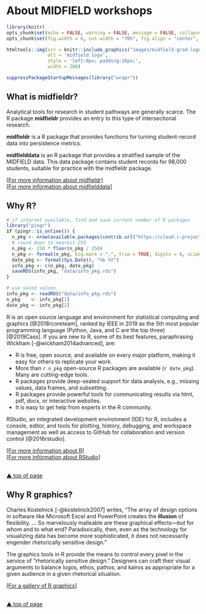 # About MIDFIELD workshops {- #about-midfield-workshops}


<!-- This file is included in the book only if it is listed in the _bookdown.yml file. -->

```r
library(knitr)
opts_chunk$set(echo = FALSE, warning = FALSE, message = FALSE, collapse = FALSE)
opts_chunk$set(fig.width = 6, out.width = "70%", fig.align = "center", fig.asp = 0.618)
```

```r
htmltools::img(src = knitr::include_graphics("images/midfield-grad-logo.png"), 
               alt = 'midfield logo', 
               style = 'left:0px; padding:10px;',
               width = 200)

suppressPackageStartupMessages(library("wrapr"))
```





## What is midfieldr? {-}

Analytical tools for research in student pathways are generally scarce. The R package **midfieldr** provides an entry to this type of intersectional research.

**midfieldr** is a R package that provides functions for turning student-record data into persistence metrics. 

**midfielddata** is an R package that provides a stratified sample of the MIDFIELD data. This data package contains student records for 98,000 students, suitable for practice with the midfieldr package. 


[[For more information about midfieldr]](https://midfieldr.github.io/midfieldr/){target="_blank"}    
[[For more information about midfielddata]](https://midfieldr.github.io/midfielddata/){target="_blank"}    





## Why R? {-}

```r
# if internet available, find and save current number of R packages
library("pingr")
if (pingr::is_online()) {
  n_pkg <- nrow(available.packages(contrib.url("https://cloud.r-project.org/")))
  # round down to nearest 250
  n_pkg <- 250 * floor(n_pkg / 250)
  n_pkg <- format(n_pkg, big.mark = ",", trim = TRUE, digits = 0, scientific = FALSE)
  date_pkg <- format(Sys.Date(), "%b %Y")
  info_pkg <- c(n_pkg, date_pkg)
  saveRDS(info_pkg, "data/info_pkg.rds")
}

# use saved values 
info_pkg <- readRDS("data/info_pkg.rds")
n_pkg    <- info_pkg[1]
date_pkg <- info_pkg[2]
```

R is an open source language and environment for statistical computing and graphics [@2018rcoreteam], ranked by IEEE in 2019 as the 5th most popular programming language (Python, Java, and C are the top three) [@2019Cass]. If you are new to R, some of its best features, paraphrasing Wickham  [-@wickham2014advanced], are: 
  
  - R is free, open source, and available on every major platform, making it easy for others to replicate your work.
- More than `r n_pkg` open-source R packages are available (`r date_pkg`). Many are cutting-edge tools. 
- R packages provide deep-seated support for data analysis, e.g., missing values, data frames, and subsetting.
- R packages provide powerful tools for communicating results via html, pdf, docx, or interactive websites.
- It is easy to get help from experts in the R community.

RStudio, an integrated development environment (IDE) for R, includes a console, editor, and tools for plotting, history, debugging, and workspace management as well as access to GitHub for collaboration and version control  [@2016rstudio]. 

[[For more information about R]](https://www.r-project.org/)     
[[For more information about RStudio]](http://www.rstudio.com/)     




<br>
[&#9650; top of page](#about-midfield-workshops)
     
     
     
     
## Why R graphics? {-}
     
Charles Kostelnick [-@kostelnick2007] writes, "The array of design options in software like Microsoft Excel and PowerPoint creates the **illusion** of flexibility. ... So marvelously malleable are these graphical effects---but for whom and to what end? Paradoxically, then, even as the technology for visualizing data has become more sophisticated, it does not necessarily engender rhetorically sensitive design."
   
The graphics tools in R provide the means to control every pixel in the service of "rhetorically sensitive design." Designers can craft their visual arguments to balance  logos, ethos, pathos, and kairos as appropriate for a given audience in a given rhetorical situation. 
   
[[For a gallery of R graphics]](https://www.r-graph-gallery.com/){target="_blank"}      
   
   
   
   
   
   
   
   
   
   
<br>
[&#9650; top of page](#about-midfield-workshops)
        
        
        
        
        
        
        
        
        
        
        